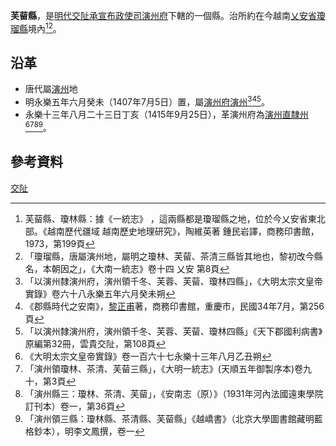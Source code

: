 {{主條目消歧義|關於明代交阯承宣布政使司的另外一個芙蒥縣，請參見：'''[[芙蒥縣_(福安州)|芙蒥縣_(福安州)]]'''。}}
'''芙蒥縣'''，是[[明代|明代]][[交阯承宣布政使司|交阯承宣布政使司]][[演州府|演州府]]下轄的一個縣。治所約在今越南[[乂安省|乂安省]][[瓊瑠縣|瓊瑠縣]]境內<ref>芙蒥縣、瓊林縣：據《一統志》 ，這兩縣都是瓊瑠縣之地，位於今乂安省東北部。《越南歷代疆域 越南歷史地理研究》，陶維英著 鍾民岩譯，商務印書館，1973，第199頁</ref><ref>「瓊瑠縣，唐屬演州地，屬明之瓊林、芙蒥、茶清三縣皆其地也，黎初改今縣名，本朝因之」，《大南一統志》卷十四 乂安 第8頁</ref>。

== 沿革 ==
* 唐代屬[[演州|演州]]地
* 明永樂五年六月癸未（1407年7月5日）置，屬[[演州府|演州府]][[演州|演州]]<ref>「以演州隸演州府，演州領千冬、芙蓉、芙蒥、瓊林四縣」，《大明太宗文皇帝實錄》卷六十八永樂五年六月癸未朔</ref><ref>《郡縣時代之安南》，[[黎正甫|黎正甫]]著，商務印書館，重慶市，民國34年7月，第256頁</ref><ref>「以演州隸演州府，演州領千冬、芙蓉、芙蒥、瓊林四縣」《天下郡國利病書》原編第32冊，雲貴交阯，第108頁</ref>。
* 永樂十三年八月二十三日丁亥（1415年9月25日），革演州府為[[演州直隸州|演州直隸州]]<ref>《大明太宗文皇帝實錄》卷一百六十七永樂十三年八月乙丑朔</ref><ref>「演州領瓊林、茶清、芙蒥三縣」，《大明一統志》(天順五年御製序本)卷九十，第3頁</ref><ref>「演州縣三：瓊林、茶清、芙蒥」，《安南志（原）》（1931年河內法國遠東學院訂刊本）卷一，第36頁</ref><ref>「演州領三縣：瓊林縣、茶清縣、芙蒥縣」《越嶠書》（北京大學圖書館藏明藍格鈔本），明李文鳳撰，卷一</ref>。
 
== 參考資料 ==
{{reflist}}
{{交阯承宣布政使司行政區劃}}
[[Category:明朝縣份|交阯]]